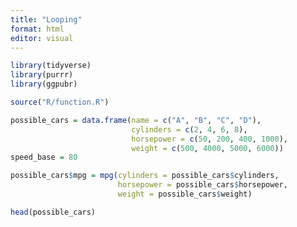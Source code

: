 ```yaml
---
title: "Looping"
format: html
editor: visual
---
```


```r
library(tidyverse)
library(purrr)
library(ggpubr)
```

```r
source("R/function.R")

possible_cars = data.frame(name = c("A", "B", "C", "D"),
                           cylinders = c(2, 4, 6, 8),
                           horsepower = c(50, 200, 400, 1000),
                           weight = c(500, 4000, 5000, 6000))
speed_base = 80

possible_cars$mpg = mpg(cylinders = possible_cars$cylinders, 
                        horsepower = possible_cars$horsepower, 
                        weight = possible_cars$weight)

head(possible_cars)
```
